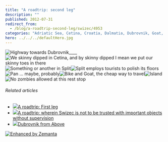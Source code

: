 ```yaml
---
title: "A roadtrip: second leg"
description: ""
published: 2012-07-31
redirect_from:
  - /blog/a-roadtrip-second-leg/swizec/4953
categories: "Adriatic Sea, Cetina, Croatia, Dalmatia, Dubrovnik, Goat, Omiš, Roadtrip, Split Croatia, Travel + Events, Travel and Tourism"
hero: ../../../defaultHero.jpg
---
```


![Highway towards Dubrovnik](http://swizec.com/blog/wp-content/uploads/2012/07/IMG_1826-1024x768.jpg "Highway towards Dubrovnik")![]()![]()![]()\_\_\_\_![We skinny dipped in Cetina, and by skinny dipped I mean we put our skinny toes in there](http://swizec.com/blog/wp-content/uploads/2012/07/IMG_1727-768x1024.jpg "We skinny dipped in Cetina, and by skinny dipped I mean we put our skinny toes in there")![Something or another in Split](http://swizec.com/blog/wp-content/uploads/2012/07/photo5-e1343743830702-764x1024.jpg "Something or another in Split")![Split employs tourists to polish its floors](http://swizec.com/blog/wp-content/uploads/2012/07/IMG_1756-1024x768.jpg "Split employs tourists to polish its floors")![Pan ... maybe, probably](http://swizec.com/blog/wp-content/uploads/2012/07/glava.jpg "Pan ... maybe, probably")![Bike and Goat, the cheap way to travel](http://swizec.com/blog/wp-content/uploads/2012/07/IMG_1830-1024x768.jpg "Bike and Goat, the cheap way to travel")![Island](http://swizec.com/blog/wp-content/uploads/2012/07/IMG_18541-1024x768.jpg "Island")![No zombies allowed at this rest stop](http://swizec.com/blog/wp-content/uploads/2012/07/IMG_1872-1024x768.jpg "No zombies allowed at this rest stop")

###### Related articles

- [![](http://i.zemanta.com/103068899_80_80.jpg)](http://swizec.com/blog/a-roadtrip-first-leg/swizec/4906)[A roadtrip: First leg](http://swizec.com/blog/a-roadtrip-first-leg/swizec/4906)
- [![](http://i.zemanta.com/103324153_80_80.jpg)](http://swizec.com/blog/a-roadtrip-wherein-swizec-is-not-to-be-trusted-with-important-objects-without-supervision/swizec/4923)[A roadtrip: wherein Swizec is not to be trusted with important objects without supervision](http://swizec.com/blog/a-roadtrip-wherein-swizec-is-not-to-be-trusted-with-important-objects-without-supervision/swizec/4923)
- [![](http://i.zemanta.com/102579870_80_80.jpg)](http://www.chrystal-clear.com/2012/07/dubrovnik-from-above/)[Dubrovnik from Above](http://www.chrystal-clear.com/2012/07/dubrovnik-from-above/)

[![Enhanced by Zemanta](http://img.zemanta.com/zemified_e.png?x-id=b316a8e0-9e7b-4f09-b181-17635186ba0b)](http://www.zemanta.com/?px "Enhanced by Zemanta")
